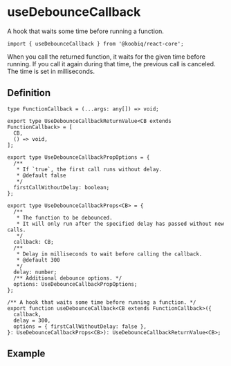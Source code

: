 

<Meta of={Stories} />

# useDebounceCallback

<Status variant="stable" />

A hook that waits some time before running a function.

```tsx
import { useDebounceCallback } from '@koobiq/react-core';
```

When you call the returned function, it waits for the given time before running.
If you call it again during that time, the previous call is canceled.
The time is set in milliseconds.

## Definition

```tsx
type FunctionCallback = (...args: any[]) => void;

export type UseDebounceCallbackReturnValue<CB extends FunctionCallback> = [
  CB,
  () => void,
];

export type UseDebounceCallbackPropOptions = {
  /**
   * If `true`, the first call runs without delay.
   * @default false
   */
  firstCallWithoutDelay: boolean;
};

export type UseDebounceCallbackProps<CB> = {
  /**
   * The function to be debounced.
   * It will only run after the specified delay has passed without new calls.
   */
  callback: CB;
  /**
   * Delay in milliseconds to wait before calling the callback.
   * @default 300
   */
  delay: number;
  /** Additional debounce options. */
  options: UseDebounceCallbackPropOptions;
};

/** A hook that waits some time before running a function. */
export function useDebounceCallback<CB extends FunctionCallback>({
  callback,
  delay = 300,
  options = { firstCallWithoutDelay: false },
}: UseDebounceCallbackProps<CB>): UseDebounceCallbackReturnValue<CB>;
```

## Example

<Story of={Stories.Example} />
